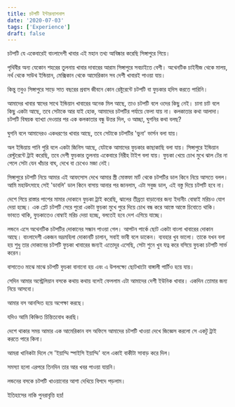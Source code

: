 ```yaml
---
title: চটপটি ইন্টারন্যাশনাল
date: '2020-07-03'
tags: ['Experience']
draft: false
---
```


চটপটি যে একেবারেই বাংলাদেশী খাবার এই মহান তথ্য আবিষ্কার করেছি সিঙ্গাপুরে গিয়ে।

পৃথিবীর অন্য যেকোন শহরের তুলনায় খাবার দাবারের আরাম সিঙ্গাপুরে সবচাইতে বেশী। অথেনটিক চাইনীজ থেকে মালয়, নর্থ থেকে সাউথ ইন্ডিয়ান, মেক্সিকান থেকে আমেরিকান সব দেশী খাবারই পাওয়া যায়।

কিন্তু তবুও সিঙ্গাপুরে সাড়ে সাত বছরের প্রবাস জীবনে কোন রেষ্টুরেন্টে চটপটি বা ফুচকার হদিস করতে পারিনি। 

আমাদের খাবার স্বাদের সাথে ইন্ডিয়ান খাবারের অনেক মিল আছে, তাও চটপটি বলে ওদের কিছু নেই। চানা চাট বলে কিছু একটা আছে, তবে সেটাকে আর যাই হোক, আমাদের চটপটির পর্যায়ে ফেলা যায় না। কলকাতার কথা আলাদা। চটপটি বিষয়ক ব্যাখ্যা দেওয়ার পর এক কলকাতার বন্ধু উত্তর দিল, ও আচ্ছা, ঘুগনির কথা বলছ?

ঘুগনি বলে আমাদেরও একধরণের খাবার আছে, তবে সেটাকে চটপটির 'ভুনা' ভার্সন বলা যায়।

অল ইন্ডিয়ায় পানি পুরি বলে একটা জিনিস আছে, যেটাকে আমাদের ফুচকার কাছাকাছি বলা যায়। সিঙ্গাপুরে ইন্ডিয়ান রেস্টুরেন্টে ট্রাই করেছি, তবে দেশী ফুচকার তুলনায় একেবারে নিরীহ টাইপ বলা যায়। ফুচকা খেয়ে চোখ মুখে ঝাল টের না পেলে সেটা যেন খাঁচার বাঘ, দেখে বা চেখেও মজা নেই।

সিঙ্গাপুরে চটপটি নিয়ে আমার এই আফসোস দেখে আমার স্ত্রী মোস্তফা মার্ট থেকে চটপটির ডাল কিনে নিয়ে আসতে বলল। আমি মহাউৎসাহে সেই 'ডাবলি' ডাল কিনে বাসায় আনার পর জানলাম, এটা সবুজ ডাল, এই বস্তু দিয়ে চটপটি হবে না।

দেশে গিয়ে রাস্তার পাশের মামার দোকানে ফুচকা ট্রাই করেছি, ঝালের তীব্রতা বাড়ানোর জন্য ইদানীং বোম্বাই মরিচও যোগ দেয়া হচ্ছে। এক প্লেট চটপটি সেরে পুরো একটা ফুচকা মুখে পুরে দিয়ে চোখ বন্ধ করে আস্তে আস্তে চিবোতে থাকি। ভাবতে থাকি, ফুচকাতেও বোম্বাই মরিচ দেয়া হচ্ছে, বলতেই হবে দেশ এগিয়ে যাচ্ছে।

লন্ডনে এসে অথেনটিক চটপটির দোকানের সন্ধান পাওয়া গেল। আপটন পার্কে ছোট একটা বাংলা খাবারের দোকান আছে। বাংলাদেশী একজন ভদ্রমহিলা দোকানটি চালান, সবাই ভাবী বলে ডাকেন। ব্যবহার খুব ভালো। তাকে যখন বলা হয় শুধু তার দোকানের চটপটি ফুচকা খাবারের জন্যই এতোদূর এসেছি, সেটা শুনে খুব যত্ন করে বসিয়ে ফুচকা চটপটি সার্ভ করেন।

বাসাতেও মাঝে মাঝে চটপটি ফুচকা বানানো হয় এবং এ উপলক্ষ্যে ছোটখাটো বাঙ্গালী পার্টিও হয়ে যায়।

সেদিন আমার অস্ট্রেলিয়ান বসকে কথায় কথায় বলেই ফেললাম এটা আমাদের দেশী ইউনিক খাবার। একদিন তোমার জন্য নিয়ে আসবো।

আমার বস আনন্দিত হয়ে অপেক্ষা করছে।

যদিও আমি কিঞ্চিত চিন্তিতবোধ করছি।

দেশে থাকার সময় আমার এক আমেরিকান বস অফিসে আমাদের চটপটি খাওয়া দেখে জিজ্ঞেস করলো সে একটু ট্রাই করতে পারে কিনা।

আমরা খানিকটা দিলে সে 'ইয়াম্মি স্পাইসি ইয়াম্মি' বলে একাই বাকীটা সাবাড় করে দিল।

সমস্যা হলো এরপরে তিনদিন তার আর খবর পাওয়া যায়নি।

লন্ডনের বসকে চটপটি খাওয়ানোর আশা দেখিয়ে বিপদে পড়লাম। 

ইতিহাসের নাকি পুনরাবৃত্তি হয়!
